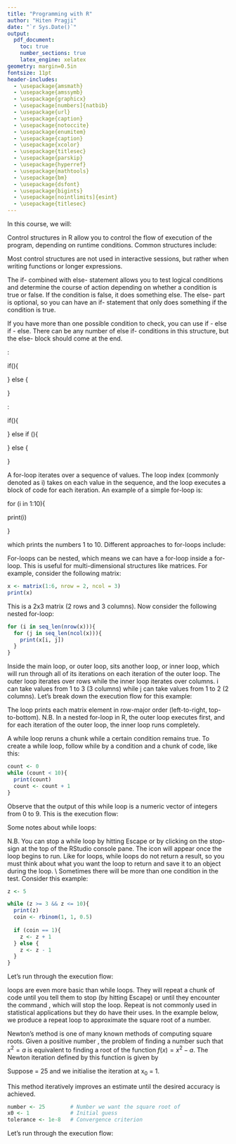 ```yaml
---
title: "Programming with R"
author: "Hiten Pragji"
date: "`r Sys.Date()`"
output: 
  pdf_document:
    toc: true
    number_sections: true
    latex_engine: xelatex
geometry: margin=0.5in
fontsize: 11pt
header-includes:
  - \usepackage{amsmath}
  - \usepackage{amssymb}
  - \usepackage{graphicx}
  - \usepackage[numbers]{natbib}
  - \usepackage{url}
  - \usepackage{caption}
  - \usepackage{notoccite}
  - \usepackage{enumitem}
  - \usepackage{caption}
  - \usepackage{xcolor}
  - \usepackage{titlesec}
  - \usepackage{parskip}
  - \usepackage{hyperref}
  - \usepackage{mathtools}
  - \usepackage{bm}
  - \usepackage{dsfont}
  - \usepackage{bigints}
  - \usepackage[nointlimits]{esint}
  - \usepackage{titlesec}
---
```


\newpage
\section{Introduction}

In this course, we will:

\begin{itemize}
  \item Write an if-else expression;
  \item Write a for-loop, a while loop, and a repeat loop;
  \item Define a function in R and specify its return value;
  \item Describe how R binds a value to a symbol via the search list;
  \item Define what lexical scoping is with respect to how the value of free variables are resolved in R;
  \item Describe the difference between lexical scoping and dynamic scoping rules;
  \item Convert a character string representing a date/time into a R datetime object.
\end{itemize}
\section{Control Structures}
\subsection{Introduction}

Control structures in R allow you to control the flow of execution of the program, depending on runtime conditions. Common structures include:

\begin{itemize}
  \item \textbf{if, else}: testing a condition
  \item \textbf{for}: execute a loop a fixed number of times
  \item \textbf{while}: execute a loop while a condition is true
  \item \textbf{repeat}: execute an infinite loop
  \item \textbf{break}: break the execution of a loop
  \item \textbf{next}: skip an iteration of a loop
  \item \textbf{return}: exit a function
\end{itemize}

Most control structures are not used in interactive sessions, but rather when writing functions or longer expressions.

\subsection{if-else}

The if- combined with else- statement allows you to test logical conditions and determine the course of action depending on whether a condition is true or false. If the condition is false, it does something else. The else- part is optional, so you can have an if- statement that only does something if the condition is true.

If you have more than one possible condition to check, you can use if - else if - else. There can be any number of else if- conditions in this structure, but the else- block should come at the end.

\textbf{Syntax for if-else statement}:

if(<condition>){

<do something>

} else {

<do something else>

}

\textbf{Syntax for if-else if-else statement}:

if(<condition>){

<do something>

} else if (<condition2>){

<do something different>

} else {

<do something different> }

\subsection{For loops}

A for-loop iterates over a sequence of values. The loop index (commonly denoted as i) takes on each value in the sequence, and the loop executes a block of code for each iteration. An example of a simple for-loop is:

for (i in 1:10){

print(i)

}

which prints the numbers 1 to 10. Different approaches to for-loops include:

\begin{enumerate}
  \item \textbf{Indexed by sequence}: Loop through indices to access elements in a vector. \newline Example: for (i in 1:4) {print(x[i])} where x = c("a", "b", "c", "d");
  \item \textbf{Using seq$\_$along()}: Automatically generate a sequence based on vector length. \newline Example: for (i in seq$\_$along(x)){print(x[i])};
  \item Direct element iteration: Iterate directly over vector elements. \newline Example: for (letter in x) {print(letter)};
  \item Compact syntax: Single-line loops without curly braces. \newline Example: for (i in 1:4) print(x[i]).
\end{enumerate}

\subsubsection{Nested for-loops}

For-loops can be nested, which means we can have a for-loop inside a for-loop. This is useful for multi-dimensional structures like matrices. For example, consider the following matrix:

```r
x <- matrix(1:6, nrow = 2, ncol = 3)
print(x)
```

This is a 2x3 matrix (2 rows and 3 columns). Now consider the following nested for-loop:

```r
for (i in seq_len(nrow(x))){
  for (j in seq_len(ncol(x))){
    print(x[i, j])
  }
}
```

Inside the main loop, or outer loop, sits another loop, or inner loop, which will run through all of its iterations on each iteration of the outer loop. The outer loop iterates over rows while the inner loop iterates over columns. i can take values from 1 to 3 (3 columns) while j can take values from 1 to 2 (2 columns). Let's break down the execution flow for this example:

\begin{enumerate}
  \item Outer loop (i = 1):
    \begin{itemize}
      \item Inner loop (j = 1): Prints x[1, 1] = 1.
      \item Inner loop (j = 2): Prints x[1, 2] = 3.
      \item Inner loop (j = 3): Prints x[1, 3] = 5.
    \end{itemize}
  \item Outer loop (i = 2):
    \begin{itemize}
      \item Inner loop (j = 1): Prints x[2, 1] = 2.
      \item Inner loop (j = 2): Prints x[2, 2] = 4.
      \item Inner loop (j = 3): Prints x[2, 3] = 6.
    \end{itemize}
\end{enumerate}

The loop prints each matrix element in row-major order (left-to-right, top-to-bottom). N.B. In a nested for-loop in R, the outer loop executes first, and for each iteration of the outer loop, the inner loop runs completely.

\subsection{While loops}

A while loop reruns a chunk while a certain condition remains true. To create a while loop, follow while by a condition and a chunk of code, like this:

```r
count <- 0
while (count < 10){
  print(count)
  count <- count + 1
}
```

Observe that the output of this while loop is a numeric vector of integers from 0 to 9. This is the execution flow:

\begin{enumerate}
  \item Create a variable named count and assign it a value of 0;
  \item Initialise the while loop with the condition that count < 10;
  \item Run the loop for count = 0, print this value, then increase its value by 1;
  \item Run through the loop again, repeating step 3.
  \item When the value of count is 9, the loop ends.
\end{enumerate}

Some notes about while loops:

\begin{itemize}
  \item while will rerun the condition (count < 10) at the start of each loop;
  \item If the condition evaluates to true, while will run the code between its braces. If the condition evaluates to false, while will finish the loop;
  \item The condition might change from true to false because the code inside the loop has changed whether the condition is still true.
\end{itemize}

N.B. You can stop a while loop by hitting Escape or by clicking on the stop-sign at the top of the RStudio console pane. The icon will appear once the loop begins to run. Like for loops, while loops do not return a result, so you must think about what you want the loop to return and save it to an object during the loop. \\ Sometimes there will be more than one condition in the test. Consider this example:

```r
z <- 5

while (z >= 3 && z <= 10){
  print(z)
  coin <- rbinom(1, 1, 0.5)
  
  if (coin == 1){
    z <- z + 1
  } else {
    z <- z - 1
  }
}
```

Let's run through the execution flow:

\begin{enumerate}
  \item Create a variable z and assign it a value of 5;
  \item Initialise the while loop with the condition that z >= 3 and z <= 10;
  \item Print the value of z
  \item Define a single, fair coin flip using the rbinom function;
  \item If the coin is a 1, add 1 to the value of z;
  \item If the coin is a 0, subtract 1 from the value of z.
\end{enumerate}

\subsection{Repeat, next, break}

\textbf{Repeat} loops are even more basic than while loops. They will repeat a chunk of code until you tell them to stop (by hitting Escape) or until they encounter the command \textbf{break}, which will stop the loop. Repeat is not commonly used in statistical applications but they do have their uses. In the example below, we produce a repeat loop to approximate the square root of a number.

Newton's method is one of many known methods of computing square roots. Given a positive number \emph{a}, the problem of finding a number \emph{x} such that $x^{2} = a$ is equivalent to finding a root of the function $f(x) = x^{2} - a$. The Newton iteration defined by this function is given by

\begin{align}
  x_{n+1} &= x_{n} - \frac{f(x_{n})}{f'(x_{n})} \nonumber \\
          &= x_{n} - \frac{x_{n}^{2} - a}{2x_{n}} \nonumber \\
          &= \frac{1}{2}\left(x_{n} + \frac{a}{x_{n}}\right)
\end{align}

Suppose \emph{a} = 25 and we initialise the iteration at x$_{0}$ = 1.

This method iteratively improves an estimate until the desired accuracy is achieved.

```r
number <- 25        # Number we want the square root of
x0 <- 1             # Initial guess
tolerance <- 1e-8   # Convergence criterion

```

Let's run through the execution flow:
